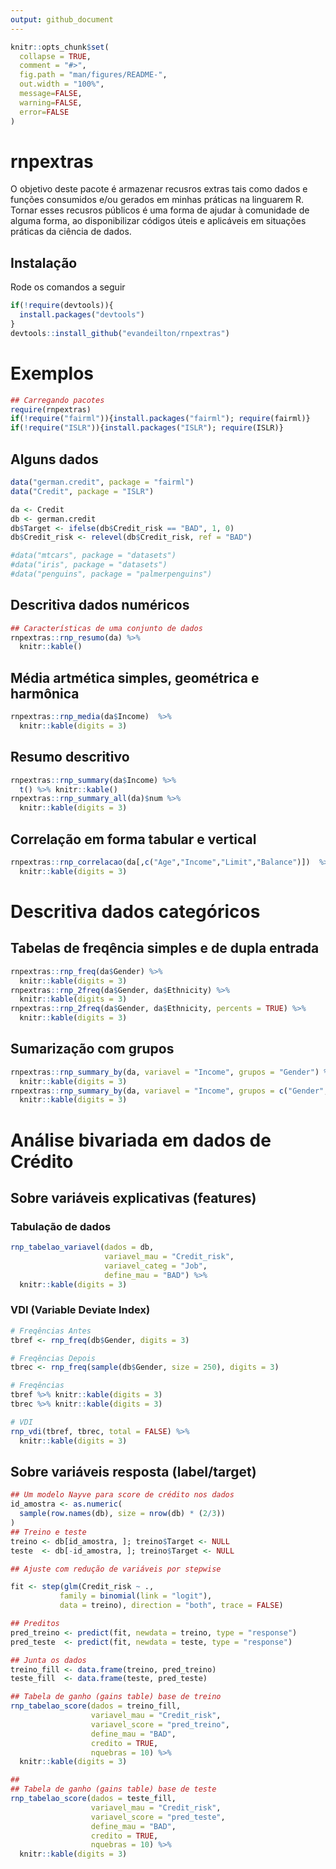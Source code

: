 ```yaml
---
output: github_document
---
```


<!-- README.md is generated from README.Rmd. Please edit that file -->

```r
knitr::opts_chunk$set(
  collapse = TRUE,
  comment = "#>",
  fig.path = "man/figures/README-",
  out.width = "100%",
  message=FALSE,
  warning=FALSE,
  error=FALSE
)
```

# rnpextras

<!-- badges: start -->
<!-- badges: end -->

O objetivo deste pacote é armazenar recusros extras tais como dados e funções consumidos e/ou gerados em minhas práticas
na linguarem R. Tornar esses recusros públicos é uma forma de ajudar à comunidade de alguma forma, ao disponibilizar 
códigos úteis e aplicáveis em situações práticas da ciência de dados.

## Instalação

Rode os comandos a seguir

``` r
if(!require(devtools)){
  install.packages("devtools")
}
devtools::install_github("evandeilton/rnpextras")
```

# Exemplos

```r
## Carregando pacotes
require(rnpextras)
if(!require("fairml")){install.packages("fairml"); require(fairml)}
if(!require("ISLR")){install.packages("ISLR"); require(ISLR)}
```


## Alguns dados
```r
data("german.credit", package = "fairml")
data("Credit", package = "ISLR")

da <- Credit
db <- german.credit
db$Target <- ifelse(db$Credit_risk == "BAD", 1, 0)
db$Credit_risk <- relevel(db$Credit_risk, ref = "BAD")

#data("mtcars", package = "datasets")
#data("iris", package = "datasets")
#data("penguins", package = "palmerpenguins")
```

## Descritiva dados numéricos

```r
## Características de uma conjunto de dados
rnpextras::rnp_resumo(da) %>% 
  knitr::kable()
```

## Média artmética simples, geométrica e harmônica 

```r
rnpextras::rnp_media(da$Income)  %>% 
  knitr::kable(digits = 3)
```


## Resumo descritivo
```r
rnpextras::rnp_summary(da$Income) %>% 
  t() %>% knitr::kable()
rnpextras::rnp_summary_all(da)$num %>% 
  knitr::kable(digits = 3)
```

## Correlação em forma tabular e vertical
```r
rnpextras::rnp_correlacao(da[,c("Age","Income","Limit","Balance")])  %>% 
  knitr::kable(digits = 3)
```

# Descritiva dados categóricos

## Tabelas de freqência simples e de dupla entrada
```r
rnpextras::rnp_freq(da$Gender) %>% 
  knitr::kable(digits = 3)
rnpextras::rnp_2freq(da$Gender, da$Ethnicity) %>% 
  knitr::kable(digits = 3)
rnpextras::rnp_2freq(da$Gender, da$Ethnicity, percents = TRUE) %>% 
  knitr::kable(digits = 3)
```


## Sumarização com grupos
```r
rnpextras::rnp_summary_by(da, variavel = "Income", grupos = "Gender") %>% 
  knitr::kable(digits = 3)
rnpextras::rnp_summary_by(da, variavel = "Income", grupos = c("Gender","Student")) %>% 
  knitr::kable(digits = 3)
```


# Análise bivariada em dados de Crédito

## Sobre variáveis explicativas (features)

### Tabulação de dados
```r
rnp_tabelao_variavel(dados = db, 
                     variavel_mau = "Credit_risk", 
                     variavel_categ = "Job",
                     define_mau = "BAD") %>% 
  knitr::kable(digits = 3)
```


### VDI (Variable Deviate Index)
```r
# Freqências Antes
tbref <- rnp_freq(db$Gender, digits = 3)

# Freqências Depois
tbrec <- rnp_freq(sample(db$Gender, size = 250), digits = 3)

# Freqências
tbref %>% knitr::kable(digits = 3)
tbrec %>% knitr::kable(digits = 3)

# VDI
rnp_vdi(tbref, tbrec, total = FALSE) %>% 
  knitr::kable(digits = 3)
```


## Sobre variáveis resposta (label/target)

```r
## Um modelo Nayve para score de crédito nos dados
id_amostra <- as.numeric(
  sample(row.names(db), size = nrow(db) * (2/3))
)
## Treino e teste
treino <- db[id_amostra, ]; treino$Target <- NULL
teste  <- db[-id_amostra, ]; treino$Target <- NULL

## Ajuste com redução de variáveis por stepwise

fit <- step(glm(Credit_risk ~ ., 
           family = binomial(link = "logit"),
           data = treino), direction = "both", trace = FALSE)

## Preditos
pred_treino <- predict(fit, newdata = treino, type = "response")
pred_teste  <- predict(fit, newdata = teste, type = "response")

## Junta os dados
treino_fill <- data.frame(treino, pred_treino)
teste_fill  <- data.frame(teste, pred_teste)
```

```r
## Tabela de ganho (gains table) base de treino
rnp_tabelao_score(dados = treino_fill,
                  variavel_mau = "Credit_risk", 
                  variavel_score = "pred_treino", 
                  define_mau = "BAD",
                  credito = TRUE,
                  nquebras = 10) %>% 
  knitr::kable(digits = 3)

## 
## Tabela de ganho (gains table) base de teste
rnp_tabelao_score(dados = teste_fill,
                  variavel_mau = "Credit_risk", 
                  variavel_score = "pred_teste", 
                  define_mau = "BAD",
                  credito = TRUE,
                  nquebras = 10) %>% 
  knitr::kable(digits = 3)
```






